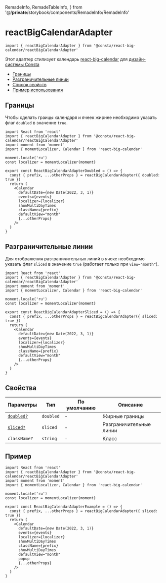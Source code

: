   RemadeInfo,
  RemadeTableInfo,
} from '@/__private__/storybook/components/RemadeInfo/RemadeInfo'

# reactBigCalendarAdapter

```tsx
import { reactBigCalendarAdapter } from '@consta/react-big-calendar/reactBigCalendarAdapter'
```

Этот адаптер стилизует календарь [react-big-calendar](https://jquense.github.io/react-big-calendar/examples/?path=/docs/about-big-calendar--page) для [дизайн-системы Consta](https://consta.gazprom-neft.ru/)

- [Границы](#границы)
- [Разграничительные линии](#разграничительные-линии)
- [Список свойств](#свойства)
- [Пример использования](#пример)

## Границы

Чтобы сделать граицы календаря и ячеек жирнее необходимо указать флаг `doubled` в значение `true`.

```tsx
import React from 'react'
import { reactBigCalendarAdapter } from '@consta/react-big-calendar/reactBigCalendarAdapter'
import moment from 'moment'
import { momentLocalizer, Calendar } from 'react-big-calendar'

moment.locale('ru')
const localizer = momentLocalizer(moment)

export const ReactBigCalendarAdapterDoubled = () => {
  const { prefix, ...otherProps } = reactBigCalendarAdapter({ doubled: true })
  return (
    <Calendar
      defaultDate={new Date(2022, 3, 1)}
      events={events}
      localizer={localizer}
      showMultiDayTimes
      className={prefix}
      defaultView="month"
      {...otherProps}
    />
  )
}
```

<ReactBigCalendarAdapterDoubled />

## Разграничительные линии

Для отображения разграничительных линий в ячеке необходимо указать флаг `sliced` в значение `true` (работает только при `view="month"`).

```tsx
import React from 'react'
import { reactBigCalendarAdapter } from '@consta/react-big-calendar/reactBigCalendarAdapter'
import moment from 'moment'
import { momentLocalizer, Calendar } from 'react-big-calendar'

moment.locale('ru')
const localizer = momentLocalizer(moment)

export const ReactBigCalendarAdapterSliced = () => {
  const { prefix, ...otherProps } = reactBigCalendarAdapter({ sliced: true })
  return (
    <Calendar
      defaultDate={new Date(2022, 3, 1)}
      events={events}
      localizer={localizer}
      showMultiDayTimes
      className={prefix}
      defaultView="month"
      {...otherProps}
    />
  )
}
```

<ReactBigCalendarAdapterSliced />

## Свойства

<RemadeTableInfo url="https://jquense.github.io/react-big-calendar/examples/?path=/docs/about-big-calendar--page" />

| Параметры                             | Тип       | По умолчанию | Описание                |
| ------------------------------------- | --------- | ------------ | ----------------------- |
| [`doubled?`](#границы)                | `doubled` | -            | Жирные границы          |
| [`sliced?`](#разграничительные-линии) | `sliced`  | -            | Разграничительные линии |
| `className?`                          | `string`  | -            | Класс                   |

## Пример

```tsx
import React from 'react'
import { reactBigCalendarAdapter } from '@consta/react-big-calendar/reactBigCalendarAdapter'
import moment from 'moment'
import { momentLocalizer, Calendar } from 'react-big-calendar'

moment.locale('ru')
const localizer = momentLocalizer(moment)

export const ReactBigCalendarAdapterExample = () => {
  const { prefix, ...otherProps } = reactBigCalendarAdapter({ sliced: true })
  return (
    <Calendar
      defaultDate={new Date(2022, 3, 1)}
      events={events}
      localizer={localizer}
      showMultiDayTimes
      className={prefix}
      showMultiDayTimes
      defaultView="month"
      popup
      {...otherProps}
    />
  )
}
```
